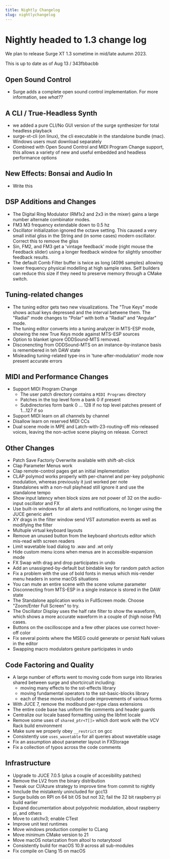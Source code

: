 ```yaml
---
title: Nightly Changelog
slug: nightlychangelog
---
```


# Nightly headed to 1.3 change log

We plan to release Surge XT 1.3 sometime in mid/late autumn 2023.

This is up to date as of Aug 13 / 343fbbacbb

## Open Sound Control

-   Surge adds a complete open sound control implementation. For more information, see _what??_

## A CLI / True-Headless Synth

-   we added a pure CLI/No GUI version of the surge synthesizer for total headless playback
-   surge-xt-cli (on linux), the cli executable in the standalone bundle (mac). Windows users must
    download separately
-   Combined with Open Sound Control and MIDI Program Change support, this allows a variety of
    new and useful embedded and headless performance options

## New Effects: Bonsai and Audio In

-   Write this

## DSP Additions and Changes

-   The Digital Ring Modulator (RM1x2 and 2x3 in the mixer) gains a large number
    alternate combinator modes.
-   FM3 M3 frequency extendable down to 0.5 hz
-   Oscillator initialization ignored the octave setting. This caused a very small initial
    gliss in the String and (in some cases) modern oscillator. Correct this to remove the
    gliss
-   Sin, FM2, and FM3 get a 'vintage feedback' mode (right mouse the Feedback slider) using a
    longer feedback window for slightly smoother feedback results.
-   The default Comb Filter buffer is twice as long (4096 samples) allowing lower frequency
    physical modelling at high sample rates. Self builders can reduce this size if they need to
    preserve memory through a CMake switch.

## Tuning-related changes

-   The tuning editor gets two new visualizations. The "True Keys" mode shows actual keys depressed and the
    interval betwene them. The "Radial" mode changes to "Polar" with both a "Radial" and "Angular" mode.
-   The tuning editor converts into a tuning analyzer in MTS-ESP mode, showing the new True Keys mode against
    MTS-ESP sources
-   Option to blanket ignore ODDSound-MTS removed.
-   Disconencting from ODDSound-MTS on an instance-by-instance basis is remembered in teh DAW state
-   Misleading tuning-related type-ins in 'tune-after-modulation' mode now present accurate errors

## MIDI and Performance Changes

-   Support MIDI Program Change
    -   The user patch directory contains a `MIDI Programs` directory
    -   Patches in the top level form a bank 0 if present
    -   Subdirectories form bank 0 ... 128 if no top level patches present of 1...127 if so
-   Support MIDI learn on all channels by channel
-   Disallow learn on reserved MIDI CCs
-   Dual scene mode in MPE and Latch-with-23-routing-off mis-released voices,
    leaving the non-active scene playing on release. Correct

## Other Changes

-   Patch Save Factoriy Overwrite available with shift-alt-click
-   Clap Parameter Menus work
-   Clap remote-control pages get an initial implementation
-   CLAP polymod works properly with per-channel and per-key polyphonic modulation, whereas
    previously it just worked per note
-   Standalones with a non-null playhead still ignore it and use the standalone tempo
-   Show input latency when block sizes are not power of 32 on the audio-input oscillator and FX
-   Use built-in windows for all alerts and notifications, no longer using the JUCE generic alert
-   XY drags in the filter window send VST automation events as well as modifying the filter
-   Multuple virtual keyboard layouts
-   Remove an unused button from the keyboard shortcuts editor which mis-read with screen readers
-   Limit wavetable load dialog to .wav and .wt only
-   Hide custom menu icons when menus are in accessible-expansion mode
-   FX Swap with drag and drop participates in undo
-   Add an unassigned-by-default but bindable key for random patch action
-   Fix a problem with the use of bold fonts in menus which mis-render menu headers in some macOS situations
-   You can mute an entire scene with the scene volume parameter
-   Disconnecting from MTS-ESP in a single instance is stored in the DAW state
-   The Standalone application works in FullScreen mode. Choose "Zoom/Enter Full Screen" to try.
-   The Oscillator Display uses the half rate filter to show the waveform, which shows a
    more accurate waveform in a couple of (high noise FM) cases.
-   Buttons on the oscilloscope and a few other places use correct hover-off color
-   Fix several points where the MSEG could generate or persist NaN values in the editor
-   Swapping macro modulators gesture participates in undo

## Code Factoring and Quality

-   A large number of efforts went to moving code from surge into libraries shared between
    surge and shortcircuit including:
    -   moving many effects to the sst-effects library
    -   moving fundamental operators to the sst-basic-blocks library
    -   each of these moves included code improvements of various forms
-   With JUCE 7, remove the modibund per-type class extensions
-   The entire code base has uniform file comments and header guards
-   Centralize our locale based formatting using the libfmt locale
-   Remove some uses of `shared_ptr<T[]>` which dont work with the VCV Rack build environment
-   Make sure we properly obey `__restrict` on gcc
-   Consistently use `uses_wavetable` for all queries about wavetable usage
-   Fix an assumption about parameter layout in FXStorage
-   Fix a collection of typos across the code comments

## Infrastructure

-   Upgrade to JUCE 7.0.5 (plus a couple of accesibility patches)
-   Remove the LV2 from the binary distribution
-   Tweak our CI/Azure strategy to improve time from commit to nightly
-   Innclude the mistakenly unincluded for gcc13
-   Surge builds on RPI on 64 bit OS but not 32; fail the 32 bit raspberry pi build earlier
-   Expand documentation about polypohnic modulation, about raspberry pi, and others
-   Move to catchv3; enable CTest
-   Improve unit test runtimes
-   Move windows production compiler to CLang
-   Move minimum CMake version to 21
-   Move macOS notarization from altool to notarytoool
-   Consistently build for macOS 10.9 across all sub-modules
-   Fix compile on Clang 15 on macOS
